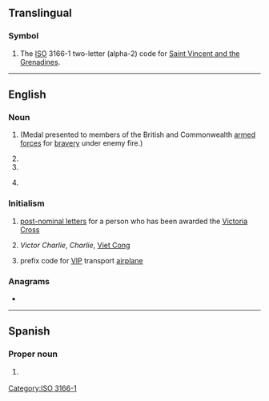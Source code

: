 {{also|vc|.vc|Vc.|vç|V.C.}}
==Translingual==

===Symbol===
{{head|mul|symbol}}

# The [[ISO]] 3166-1 two-letter (alpha-2) code for [[Saint Vincent and the Grenadines]].

[[Category:ISO 3166-1]]

----

==English==

===Noun===
{{en-noun|~}}

# {{io|lang=en|[[Victoria Cross]]}} (Medal presented to members of the British and Commonwealth [[armed forces]] for [[bravery]] under enemy fire.)
# {{io|lang=en|[[vice-chancellor]]}}
# {{io|lang=en|[[venture capitalist]]}}
# {{lb|en|UK|education}} {{io|lang=en|[[voluntary controlled school|voluntary controlled]]}}

===Initialism===
{{rfc-header|Initialism}}
{{head|en|initialism}}

# [[post-nominal letters]] for a person who has been awarded the [[Victoria Cross]]
# {{lb|en|US|army|historical}} ''Victor Charlie'', ''Charlie'', [[Viet Cong]]
# {{lb|en|US|air force|aviation}} prefix code for [[VIP]] transport [[airplane]]

===Anagrams===
* {{anagrams|en|a=cv|CV|cv.}}

----

==Spanish==

===Proper noun===
{{head|es|proper noun}}

# {{abbreviation of|lang=es|Veracruz}} {{gloss|Mexican state}}